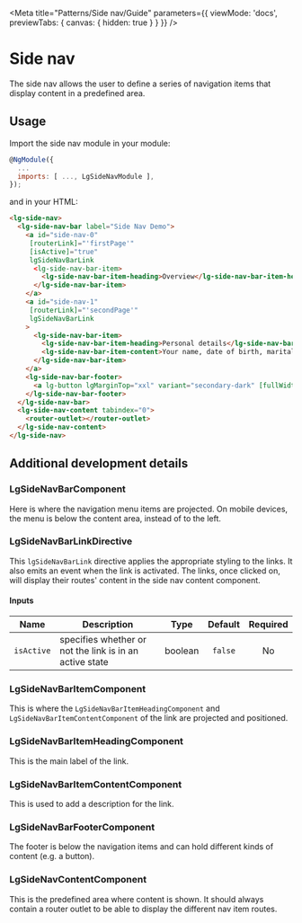 
<Meta title="Patterns/Side nav/Guide" parameters={{ viewMode: 'docs', previewTabs: { canvas: { hidden: true } } }} />

# Side nav
<p class="standfirst">The side nav allows the user to define a series of navigation items that display content in a predefined area.</p>

## Usage

Import the side nav module in your module:

~~~js
@NgModule({
  ...
  imports: [ ..., LgSideNavModule ],
});
~~~

and in your HTML:

~~~html
<lg-side-nav>
  <lg-side-nav-bar label="Side Nav Demo">
    <a id="side-nav-0"
     [routerLink]="'firstPage'"
     [isActive]="true"
     lgSideNavBarLink
      <lg-side-nav-bar-item>
        <lg-side-nav-bar-item-heading>Overview</lg-side-nav-bar-item-heading>
      </lg-side-nav-bar-item>
    </a>
    <a id="side-nav-1"
     [routerLink]="'secondPage'"
     lgSideNavBarLink
    >
      <lg-side-nav-bar-item>
        <lg-side-nav-bar-item-heading>Personal details</lg-side-nav-bar-item-heading>
        <lg-side-nav-bar-item-content>Your name, date of birth, marital status and National Insurance Number.</lg-side-nav-bar-item-content>
      </lg-side-nav-bar-item>
    </a>
    <lg-side-nav-bar-footer>
      <a lg-button lgMarginTop="xxl" variant="secondary-dark" [fullWidth]="false" href="#">Logout</a>
    </lg-side-nav-bar-footer>
  </lg-side-nav-bar>
  <lg-side-nav-content tabindex="0">
    <router-outlet></router-outlet>
  </lg-side-nav-content>
</lg-side-nav>
~~~

## Additional development details

### LgSideNavBarComponent
Here is where the navigation menu items are projected.
On mobile devices, the menu is below the content area, instead of to the left.

### LgSideNavBarLinkDirective
This `lgSideNavBarLink` directive applies the appropriate styling to the links. It also emits an event when the link is activated.
The links, once clicked on, will display their routes' content in the side nav content component.

#### Inputs

| Name       | Description                                             |  Type   | Default | Required |
|------------|---------------------------------------------------------|:-------:|:-------:|:--------:|
| `isActive` | specifies whether or not the link is in an active state | boolean | `false` |    No    |

### LgSideNavBarItemComponent
This is where the `LgSideNavBarItemHeadingComponent` and `LgSideNavBarItemContentComponent` of the link are projected and positioned.

### LgSideNavBarItemHeadingComponent
This is the main label of the link.

### LgSideNavBarItemContentComponent
This is used to add a description for the link.

### LgSideNavBarFooterComponent
The footer is below the navigation items and can hold different kinds of content (e.g. a button).

### LgSideNavContentComponent
This is the predefined area where content is shown. It should always contain a router outlet to be able to display
the different nav item routes.

<Description markdown={feedback} />
